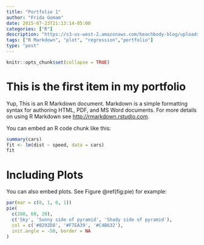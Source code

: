 ```yaml
---
title: "Portfolio 1"
author: "Frida Gomam"
date: 2015-07-23T21:13:14-05:00
categories: ["R"]
description: "https://s3-us-west-2.amazonaws.com/beachbody-blog/uploads/2017/04/May-the-4th-Be-With-You.png"
tags: ["R Markdown", "plot", "regression","portfolio"]
type: "post"
---
```


```r
knitr::opts_chunk$set(collapse = TRUE)
```

# This is the first item in my portfolio

Yup, This is an R Markdown document. Markdown is a simple formatting syntax for authoring HTML, PDF, and MS Word documents. For more details on using R Markdown see <http://rmarkdown.rstudio.com>.

You can embed an R code chunk like this:

```r
summary(cars)
fit <- lm(dist ~ speed, data = cars)
fit
```

# Including Plots

You can also embed plots. See Figure \@ref(fig:pie) for example:

```r
par(mar = c(0, 1, 0, 1))
pie(
  c(280, 60, 20),
  c('Sky', 'Sunny side of pyramid', 'Shady side of pyramid'),
  col = c('#0292D8', '#F7EA39', '#C4B632'),
  init.angle = -50, border = NA
)
```
